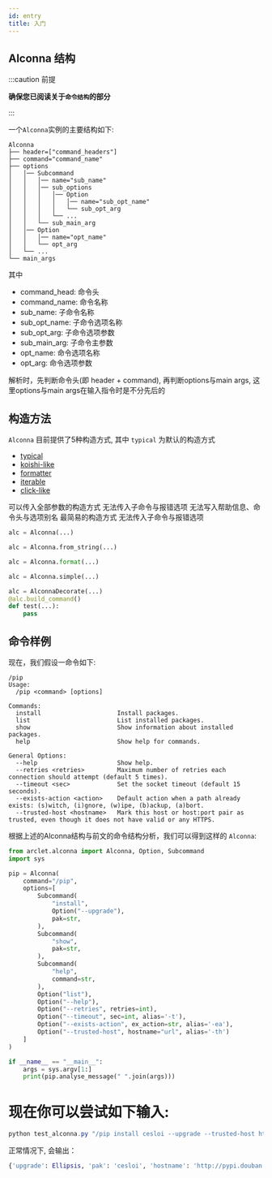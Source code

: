 ```yaml
---
id: entry
title: 入门
---
```



## Alconna 结构

:::caution 前提

**确保您已阅读关于`命令结构`的部分**

:::

一个`Alconna`实例的主要结构如下:
```
Alconna
├── header=["command_headers"]
├── command="command_name"
├── options
│   │── Subcommand
│   │   │── name="sub_name"
│   │   │── sub_options
│   │   │   │── Option
│   │   │   │   │── name="sub_opt_name"
│   │   │   │   └── sub_opt_arg
│   │   │   └── ...
│   │   └── sub_main_arg
│   │── Option
│   │   │── name="opt_name"
│   │   └── opt_arg
│   └── ...
└── main_args

```

其中
- command_head: 命令头
- command_name: 命令名称
- sub_name: 子命令名称
- sub_opt_name: 子命令选项名称
- sub_opt_arg: 子命令选项参数
- sub_main_arg: 子命令主参数
- opt_name: 命令选项名称
- opt_arg: 命令选项参数

解析时，先判断命令头(即 header + command), 再判断options与main args, 这里options与main args在输入指令时是不分先后的

## 构造方法

`Alconna` 目前提供了5种构造方式, 其中 `typical` 为默认的构造方式
- [typical](./constructs/typical.md)
- [koishi-like](./constructs/koishi-like.md)
- [formatter](./constructs/format.md)
- [iterable](./constructs/simple.md)
- [click-like](./constructs/click-like.md)

<Tabs groupId="classify">
<TabItem value="typical" label="标准方式">
    可以传入全部参数的构造方式
</TabItem>
<TabItem value="koishi" label="字符串方式">
    无法传入子命令与报错选项
</TabItem>
<TabItem value="format" label="格式化方式">
    无法写入帮助信息、命令头与选项别名
</TabItem>
<TabItem value="iterable" label="迭代参数方式">
    最简易的构造方式
</TabItem>
<TabItem value="click" label="装饰器方式">
    无法传入子命令与报错选项
</TabItem>
</Tabs>


<Tabs groupId="classify">
<TabItem value="typical" label="标准方式">

```python
alc = Alconna(...)
```

</TabItem>
<TabItem value="koishi" label="字符串方式">

```python
alc = Alconna.from_string(...)
```

</TabItem>
<TabItem value="format" label="格式化方式">

```python
alc = Alconna.format(...)
```

</TabItem>
<TabItem value="iterable" label="迭代参数方式">

```python
alc = Alconna.simple(...)
```

</TabItem>
<TabItem value="click" label="装饰器方式">

```python
alc = AlconnaDecorate(...)
@alc.build_command()
def test(...):
    pass
```

</TabItem>
</Tabs>


## 命令样例
现在，我们假设一命令如下:
```
/pip
Usage:
  /pip <command> [options]

Commands:
  install                     Install packages.
  list                        List installed packages.
  show                        Show information about installed packages.
  help                        Show help for commands.

General Options:
  --help                      Show help.
  --retries <retries>         Maximum number of retries each connection should attempt (default 5 times).
  --timeout <sec>             Set the socket timeout (default 15 seconds).
  --exists-action <action>    Default action when a path already exists: (s)witch, (i)gnore, (w)ipe, (b)ackup, (a)bort.
  --trusted-host <hostname>   Mark this host or host:port pair as trusted, even though it does not have valid or any HTTPS.
```

根据上述的Alconna结构与前文的命令结构分析，我们可以得到这样的 `Alconna`:

```python title="/src/test_alconna.py"
from arclet.alconna import Alconna, Option, Subcommand
import sys

pip = Alconna(
    command="/pip",
    options=[
        Subcommand(
            "install",
            Option("--upgrade"),
            pak=str,
        ),
        Subcommand(
            "show",
            pak=str,
        ),
        Subcommand(
            "help",
            command=str,
        ),
        Option("list"),
        Option("--help"),
        Option("--retries", retries=int),
        Option("--timeout", sec=int, alias='-t'),
        Option("--exists-action", ex_action=str, alias='-ea'),
        Option("--trusted-host", hostname="url", alias='-th')
    ]
)

if __name__ == "__main__":
    args = sys.argv[1:]
    print(pip.analyse_message(" ".join(args)))

```

# 现在你可以尝试如下输入:
```powershell
python test_alconna.py "/pip install cesloi --upgrade --trusted-host http://pypi.douban.com/simple"
```

正常情况下, 会输出：
```python
{'upgrade': Ellipsis, 'pak': 'cesloi', 'hostname': 'http://pypi.douban.com/simple'}
```

